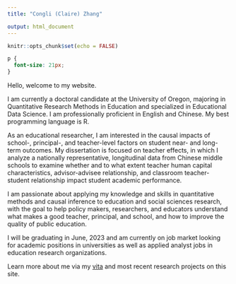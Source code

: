 ```yaml
---
title: "Congli (Claire) Zhang"

output: html_document
---
```


```r
knitr::opts_chunk$set(echo = FALSE)
```

```css
p {
  font-size: 21px;
}
```

Hello, welcome to my website. 

I am currently a doctoral candidate at the University of Oregon, majoring in Quantitative Research Methods in Education and specialized in Educational Data Science. I am professionally proficient in English and Chinese. My best programming language is R. 

As an educational researcher, I am interested in the causal impacts of school-, principal-, and teacher-level factors on student near- and long-term outcomes. My dissertation is focused on teacher effects, in which I analyze a nationally representative, longitudinal data from Chinese middle schools to examine whether and to what extent teacher human capital characteristics, advisor-advisee relationship, and classroom teacher-student relationship impact student academic performance. 

I am passionate about applying my knowledge and skills in quantitative methods and causal inference to education and social sciences research, with the goal to help policy makers, researchers, and educators understand what makes a good teacher, principal, and school, and how to improve the quality of public education. 

I will be graduating in June, 2023 and am currently on job market looking for academic positions in universities as well as applied analyst jobs in education research organizations. 

Learn more about me via my [vita](./docs/Zhang_CV.pdf) and most recent research projects on this site.